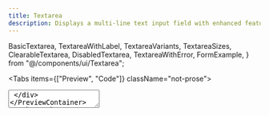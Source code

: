 ```yaml
---
title: Textarea
description: Displays a multi-line text input field with enhanced features like clearable functionality, auto-resizing, and Zod validation support.
---
```





  BasicTextarea,
  TextareaWithLabel,
  TextareaVariants,
  TextareaSizes,
  ClearableTextarea,
  DisabledTextarea,
  TextareaWithError,
  FormExample,
} from "@/components/ui/Textarea";

<Tabs items={["Preview", "Code"]} className="not-prose">
  <Tab value="Preview">
    <PreviewContainer>
      <div className="w-full max-w-sm">
        <Textarea placeholder="Enter your message here..." />
      </div>
    </PreviewContainer>
  </Tab>
  <Tab value="Code">
```tsx
<Textarea placeholder="Enter your message here..." />
```
  </Tab>
</Tabs>

## Installation

<Tabs items={["Manual", "CLI"]}>
<Tab value="Manual">

Install following dependencies:

```package-install
npm install class-variance-authority
```

Copy and paste the following code into your project.

```tsx title="components/ui/Textarea/textarea.tsx"
"use client";

import * as React from "react";
import { cva, type VariantProps } from "class-variance-authority";
import { cn } from "@/lib/utils";
import { X } from "lucide-react";

const textareaVariants = cva(
  "flex w-full rounded-xl border border-[hsl(var(--hu-border))] bg-[hsl(var(--hu-input))] px-3 py-2 text-sm ring-offset-[hsl(var(--hu-background))] placeholder:text-[hsl(var(--hu-muted-foreground))] focus-visible:outline-none focus-visible:ring-2 focus-visible:ring-[hsl(var(--hu-ring))] focus-visible:ring-offset-2 disabled:cursor-not-allowed disabled:opacity-50 transition-all resize-y",
  {
    variants: {
      variant: {
        default: "border-[hsl(var(--hu-border))]",
        destructive:
          "border-[hsl(var(--hu-destructive))] focus-visible:ring-[hsl(var(--hu-destructive))]",
        ghost:
          "border-transparent bg-[hsl(var(--hu-accent))] focus-visible:bg-[hsl(var(--hu-input))] focus-visible:border-[hsl(var(--hu-border))]",
      },
      size: {
        sm: "min-h-[60px] px-2 py-1 text-xs",
        default: "min-h-[80px] px-3 py-2",
        lg: "min-h-[120px] px-4 py-2",
        xl: "min-h-[160px] px-6 py-3 text-base",
        fixed: "h-[80px] px-3 py-2 resize-none",
      },
    },
    defaultVariants: {
      variant: "default",
      size: "default",
    },
  },
);

export interface TextareaProps
  extends Omit<React.TextareaHTMLAttributes<HTMLTextAreaElement>, "size">,
    VariantProps<typeof textareaVariants> {
  error?: boolean;
  clearable?: boolean;
  onClear?: () => void;
}

const Textarea = React.forwardRef<HTMLTextAreaElement, TextareaProps>(
  (
    {
      className,
      variant,
      size,
      error,
      clearable = false,
      onClear,
      value,
      onChange,
      ...props
    },
    ref,
  ) => {
    const [internalValue, setInternalValue] = React.useState(
      props.defaultValue || "",
    );
    const textareaRef = React.useRef<HTMLTextAreaElement>(null);

    React.useImperativeHandle(ref, () => textareaRef.current!, []);

    const isControlled = value !== undefined;
    const textareaValue = isControlled ? value : internalValue;

    const showClearButton =
      clearable && textareaValue && String(textareaValue).length > 0;

    const handleClear = React.useCallback(() => {
      const syntheticEvent = {
        target: { value: "" },
        currentTarget: { value: "" },
      } as React.ChangeEvent<HTMLTextAreaElement>;

      if (!isControlled) {
        setInternalValue("");
      }

      if (onChange) {
        onChange(syntheticEvent);
      }

      if (onClear) {
        onClear();
      }

      if (textareaRef.current) {
        textareaRef.current.focus();
      }
    }, [isControlled, onChange, onClear]);

    const handleChange = React.useCallback(
      (e: React.ChangeEvent<HTMLTextAreaElement>) => {
        if (!isControlled) {
          setInternalValue(e.target.value);
        }

        if (onChange) {
          onChange(e);
        }
      },
      [isControlled, onChange],
    );

    // Determine variant - if error is true, use destructive variant
    const effectiveVariant = error ? "destructive" : variant;

    return (
      <div className="relative">
        <textarea
          className={cn(
            textareaVariants({ variant: effectiveVariant, size }),
            className,
          )}
          ref={textareaRef}
          value={textareaValue}
          onChange={handleChange}
          {...props}
        />

        {/* Clear button */}
        {showClearButton && (
          <div className="absolute top-2 right-2">
            <button
              type="button"
              onClick={handleClear}
              className="text-[hsl(var(--hu-muted-foreground))] hover:text-[hsl(var(--hu-foreground))] transition-colors [&_svg]:size-4 [&_svg]:shrink-0 p-1 rounded-md hover:bg-[hsl(var(--hu-accent))]"
              tabIndex={-1}
            >
              <X />
            </button>
          </div>
        )}
      </div>
    );
  },
);

Textarea.displayName = "Textarea";

export { Textarea, textareaVariants };
```

  </Tab>
    <Tab value="CLI">
```package-install
npx hexta-ui add textarea
```
  </Tab>
</Tabs>

## Usage

```tsx
import { Textarea } from "@/components/ui/Textarea";
```

```tsx
<div className="grid w-full max-w-sm items-center gap-1.5">
  <Textarea placeholder="Enter your message..." />
</div>
```

## Examples

### Basic Textarea

<Tabs items={["Preview", "Code"]} className="not-prose mt-6">
  <Tab value="Preview">
    <PreviewContainer>
      <BasicTextarea />
    </PreviewContainer>
  </Tab>
  <Tab value="Code">

```tsx
<div className="w-full max-w-sm">
  <Textarea placeholder="Enter your message here..." />
</div>
```

  </Tab>
</Tabs>

### With Label

<Tabs items={["Preview", "Code"]} className="not-prose mt-6">
  <Tab value="Preview">
    <PreviewContainer>
      <TextareaWithLabel />
    </PreviewContainer>
  </Tab>
  <Tab value="Code">

```tsx
import { Label } from "@/components/ui/label";

<div className="w-full max-w-sm">
  <div className="grid w-full items-center gap-1.5">
    <Label htmlFor="message">Your message</Label>
    <Textarea id="message" placeholder="Type your message here..." />
  </div>
</div>;
```

  </Tab>
</Tabs>

### Sizes

<Tabs items={["Preview", "Code"]} className="not-prose mt-6">
  <Tab value="Preview">
    <PreviewContainer>
      <TextareaSizes />
    </PreviewContainer>
  </Tab>
  <Tab value="Code">

```tsx
<div className="flex flex-col gap-3 w-full max-w-sm">
  <Textarea placeholder="Small textarea" size="sm" />
  <Textarea placeholder="Default textarea" />
  <Textarea placeholder="Large textarea" size="lg" />
  <Textarea placeholder="Extra large textarea" size="xl" />
  <Textarea placeholder="Fixed height textarea (no resize)" size="fixed" />
</div>
```

  </Tab>
</Tabs>

### Variants

<Tabs items={["Preview", "Code"]} className="not-prose mt-6">
  <Tab value="Preview">
    <PreviewContainer>
      <TextareaVariants />
    </PreviewContainer>
  </Tab>
  <Tab value="Code">

```tsx
<div className="flex flex-col gap-3 w-full max-w-sm">
  <Textarea placeholder="Default textarea" />
  <Textarea placeholder="Ghost textarea" variant="ghost" />
  <Textarea placeholder="Error textarea" error />
</div>
```

  </Tab>
</Tabs>

### Clearable Textarea

<Tabs items={["Preview", "Code"]} className="not-prose mt-6">
  <Tab value="Preview">
    <PreviewContainer>
      <ClearableTextarea />
    </PreviewContainer>
  </Tab>
  <Tab value="Code">

```tsx
<div className="flex flex-col gap-3 w-full max-w-sm">
  <Textarea
    placeholder="Clearable textarea"
    clearable
    defaultValue="Clear me!"
  />
  <Textarea
    placeholder="Another clearable textarea"
    clearable
    defaultValue="This content can be cleared with the X button"
  />
</div>
```

  </Tab>
</Tabs>

### Disabled State

<Tabs items={["Preview", "Code"]} className="not-prose mt-6">
  <Tab value="Preview">
    <PreviewContainer>
      <DisabledTextarea />
    </PreviewContainer>
  </Tab>
  <Tab value="Code">

```tsx
<div className="w-full max-w-sm">
  <Textarea
    placeholder="This textarea is disabled"
    disabled
    defaultValue="You cannot edit this content"
  />
</div>
```

  </Tab>
</Tabs>

### With Error

<Tabs items={["Preview", "Code"]} className="not-prose mt-6">
  <Tab value="Preview">
    <PreviewContainer>
      <TextareaWithError />
    </PreviewContainer>
  </Tab>
  <Tab value="Code">

```tsx
import { Label } from "@/components/ui/label";

<div className="w-full max-w-sm">
  <div className="grid w-full items-center gap-1.5">
    <Label htmlFor="error-message" required>
      Message
    </Label>
    <Textarea id="error-message" placeholder="Enter your message..." error />
    <p className="text-xs text-[hsl(var(--hu-destructive))]">
      This field is required.
    </p>
  </div>
</div>;
```

  </Tab>
</Tabs>

## Form Examples with Zod Validation

### Contact Form

<Tabs items={["Preview", "Code"]} className="not-prose mt-6">
  <Tab value="Preview">
    <PreviewContainer>
      <FormExample />
    </PreviewContainer>
  </Tab>
  <Tab value="Code">

```tsx
"use client";

import { useState } from "react";
import { Button } from "@/components/ui/button";
import { Input } from "@/components/ui/input";
import { Label } from "@/components/ui/label";
import { Textarea } from "@/components/ui/Textarea";

function ContactForm() {
  const [formData, setFormData] = useState({
    name: "",
    email: "",
    message: "",
  });

  const handleSubmit = (e: React.FormEvent) => {
    e.preventDefault();
    console.log("Form submitted:", formData);
  };

  const handleChange =
    (field: string) =>
    (e: React.ChangeEvent<HTMLInputElement | HTMLTextAreaElement>) => {
      setFormData((prev) => ({ ...prev, [field]: e.target.value }));
    };

  return (
    <div className="w-full max-w-md mx-auto">
      <form onSubmit={handleSubmit} className="space-y-4">
        <div className="grid w-full items-center gap-1.5">
          <Label htmlFor="contact-name" required>
            Name
          </Label>
          <Input
            id="contact-name"
            type="text"
            placeholder="Enter your name"
            value={formData.name}
            onChange={handleChange("name")}
            clearable
          />
        </div>
        <div className="grid w-full items-center gap-1.5">
          <Label htmlFor="contact-email" required>
            Email
          </Label>
          <Input
            id="contact-email"
            type="email"
            placeholder="Enter your email"
            value={formData.email}
            onChange={handleChange("email")}
            clearable
          />
        </div>
        <div className="grid w-full items-center gap-1.5">
          <Label htmlFor="contact-message" required>
            Message
          </Label>
          <Textarea
            id="contact-message"
            placeholder="Enter your message..."
            value={formData.message}
            onChange={handleChange("message")}
            clearable
            size="lg"
          />
        </div>
        <Button type="submit" className="w-full">
          Send Message
        </Button>
      </form>
    </div>
  );
}
```

  </Tab>
</Tabs>

## Form Validation with Zod

The Textarea component works excellently with Zod for type-safe form validation:

```tsx
import { z } from "zod";

const schema = z.object({
  message: z.string().min(10, "Message must be at least 10 characters"),
  email: z.string().email(),
});

// Use with error state for visual feedback
<Textarea error={!!errors.message} onChange={handleChange} />;
```

## Props

<TypeTable
  type={{
    variant: {
      description: "The visual variant of the textarea",
      type: '"default" | "destructive" | "ghost"',
      default: '"default"',
    },
    size: {
      description: "The size of the textarea",
      type: '"sm" | "default" | "lg" | "xl" | "fixed"',
      default: '"default"',
    },
    error: {
      description: "Whether the textarea is in an error state",
      type: "boolean",
      default: "false",
    },
    clearable: {
      description:
        "Whether to show a clear button when the textarea has content",
      type: "boolean",
      default: "false",
    },
    onClear: {
      description: "Callback function called when the clear button is clicked",
      type: "() => void",
      default: "undefined",
    },
    className: {
      description: "Additional CSS classes to apply",
      type: "string",
      default: "undefined",
    },
    placeholder: {
      description: "Placeholder text for the textarea",
      type: "string",
      default: "undefined",
    },
    disabled: {
      description: "Whether the textarea is disabled",
      type: "boolean",
      default: "false",
    },
    rows: {
      description: "Number of visible text lines for the textarea",
      type: "number",
      default: "undefined",
    },
    cols: {
      description: "Visible width of the textarea",
      type: "number",
      default: "undefined",
    },
    maxLength: {
      description: "Maximum number of characters allowed",
      type: "number",
      default: "undefined",
    },
    minLength: {
      description: "Minimum number of characters required",
      type: "number",
      default: "undefined",
    },
    required: {
      description: "Whether the textarea is required",
      type: "boolean",
      default: "false",
    },
    readOnly: {
      description: "Whether the textarea is read-only",
      type: "boolean",
      default: "false",
    },
    value: {
      description: "The controlled value of the textarea",
      type: "string",
      default: "undefined",
    },
    defaultValue: {
      description: "The default value of the textarea (uncontrolled)",
      type: "string",
      default: "undefined",
    },
    onChange: {
      description: "Callback function called when the value changes",
      type: "(event: React.ChangeEvent<HTMLTextAreaElement>) => void",
      default: "undefined",
    },
    onFocus: {
      description: "Callback function called when the textarea receives focus",
      type: "(event: React.FocusEvent<HTMLTextAreaElement>) => void",
      default: "undefined",
    },
    onBlur: {
      description: "Callback function called when the textarea loses focus",
      type: "(event: React.FocusEvent<HTMLTextAreaElement>) => void",
      default: "undefined",
    },
  }}
/>
